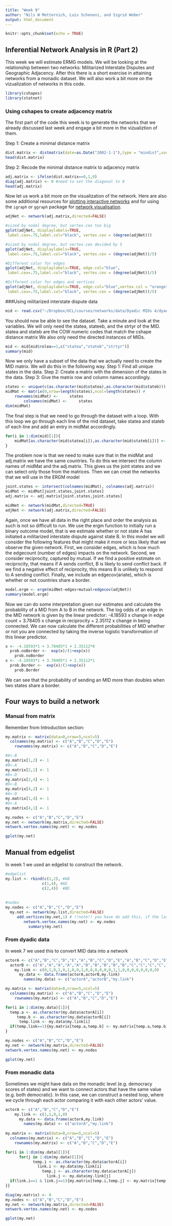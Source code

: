 ```yaml
---
title: "Week 9"
author: "Nils W Metternich, Luis Schenoni, and Sigrid Weber"
output: html_document
---
```


```r
knitr::opts_chunk$set(echo = TRUE)
```


## Inferential Network Analysis in R (Part 2)

This week we will estimate ERMG models. We will be looking at the relationship between two networks: Militarized Interstate Disputes and Geographic Adjacency. After this there is a short exercise in attaining networks from a monadic dataset. We will also work a bit more on the vizualization of networks in this code.



```r
library(cshapes)
library(statnet)
```
### Using cshapes to create adjacency matrix

The first part of the code this week is to generate the networks that we already discussed last week and engage a bit more in the vizualiztion of them.

Step 1: Create a minimal distance matrix
```r
dist.matrix <- distmatrix(date=as.Date("2002-1-1"),type = "mindist",useGW = FALSE)
head(dist.matrix)
```

Step 2: Recode the minimal distance matrix to adjacency matrix
```r
adj.matrix <- ifelse(dist.matrix==0,1,0)
diag(adj.matrix) <- 0 #need to set the diagonal to 0
head(adj.matrix)
```

Now let us work a bit more on the visualization of the network. Here are also some additional resources for [plotting interactive networks](https://jtr13.github.io/cc21fall2/network-visualization-in-r.html#social-network-analysis) and for using the ``igraph`` or ``ggraph`` package for [network visualisation](https://kateto.net/network-visualization).

```r
adjNet <- network(adj.matrix,directed=FALSE)

#sized by nodal degree, but vertex.cex too big
gplot(adjNet, displaylabels=TRUE,
 label.cex=.75,label.col="black", vertex.cex = (degree(adjNet)))

#sized by nodal degree, but vertex.cex devided by 5
gplot(adjNet, displaylabels=TRUE,
 label.cex=.75,label.col="black", vertex.cex = (degree(adjNet))/5)

#Different color for edges
gplot(adjNet, displaylabels=TRUE, edge.col="blue",
 label.cex=.75,label.col="black", vertex.cex = (degree(adjNet))/5)

#Different color for edges and vertices
gplot(adjNet, displaylabels=TRUE, edge.col="blue",vertex.col = "orange",
 label.cex=.75,label.col="black", vertex.cex = (degree(adjNet))/5)


```

###Using militarized interstate dispute data

```r
mid <- read.csv("~/Dropbox/UCL/courses/networks/data/Dyadic MIDs 4/dyadic_mid_4.02.csv") #First we load the data. You will need to change the path to do this.
```

You should now be able to see the dataset. Take a minute and look at the variables. We will only need the statea, stateeb, and the strtyr of the MID. statea and stateb are the COW numeric codes that match the cshape distance matrix We also only need the directed instances of MIDs.

```r
mid <- mid[mid$rolea==1,c("statea","stateb","strtyr")]
summary(mid)
```

Now we only have a subset of the data that we actually need to create the MID matrix. We will do this in the following way. Step 1: Find all unique states in the data. Step 2: Create a matrix with the dimension of the states in the data. Step 3: Give the matrix row and column names accordingly. 

```r
states <- unique(c(as.character(mid$statea),as.character(mid$stateb)))
midMat <- matrix(0,nrow=length(states),ncol=length(states)) # 
	rownames(midMat) <- 	states
		colnames(midMat) <- 	states
dim(midMat)
```		

The final step is that we need to go through the dataset with a loop. With this loop we go through each line of the mid dataset, take statea and stateb of each line and add an entry in midMat accordingly.
```r
for(i in 1:dim(mid)[1]){
	midMat[as.character(mid$statea[i]),as.character(mid$stateb[i])] <- midMat[as.character(mid$statea[i]),as.character(mid$stateb[i])]+1
}

```

The problem now is that we need to make sure that in the midMat and adj.matrix we have the same countries. To do this we intersect the column names of midMat and the adj.matrix. This gives us the joint states and we can select only those from the matrices. Then we can creat the networks that we will use in the ERGM model

```r
joint.states <- intersect(colnames(midMat), colnames(adj.matrix))
midMat <- midMat[joint.states,joint.states]
adj.matrix <- adj.matrix[joint.states,joint.states]

midNet <- network(midMat,directed=TRUE)
adjNet <- network(adj.matrix,directed=FALSE)
```


Again, once we have all data in the right place and order the analysis as such is not so difficult to run. We use the ergm function to initially run a binary outcome model, that is we estimate whether or not state A has initiated a militarized interstate dispute against state B. In this model we will consider the following features that might make it more or less likely that we observe the given network. First, we consider edges, which is how much the edgecount (number of edges) impacts on the network. Second, we consider reciprocity, captured by mutual. If we find a positive estimate on reciprocity, that means if A sends conflict, B is likely to send conflict back. If we find a negative effect of reciprocity, this means B is unlikely to respond to A sending conflict. Finally, we include an edgecov(ariate), which is whether or not countries share a border. 

```r
model.ergm <- ergm(midNet~edges+mutual+edgecov(adjNet))
summary(model.ergm)
```

Now we can do some interpretation given our estimates and calculate the probability of a MID from A to B in the network. The log odds of an edge in the MID network is given by the linear predictor: -4.18593 x change in edge count +  3.78405 x change in reciprocity  + 2.35112 x change in being connected. We can now calculate the different probabilities of MID whether or not you are connected by taking the inverse logistic transformation of this linear predictor.

```r
x <- -4.18593*1 + 3.78405*1 + 2.35112*0
  prob.noBorder <-  exp(x)/(1+exp(x))
    prob.noBorder
x <- -4.18593*1 + 3.78405*1 + 2.35112*1
  prob.Border <-  exp(x)/(1+exp(x))
    prob.Border
```
We can see that the probability of sending an MID more than doubles when two states share a border.

## Four ways to build a network

### Manual from matrix
Remember from Introduction section:
```r
my.matrix <- matrix(data=0,nrow=5,ncol=5)
  colnames(my.matrix) <- c("A","B","C","D","E")
    rownames(my.matrix) <- c("A","B","C","D","E")

#A<-B
my.matrix[1,2] <- 1
#B<-A
my.matrix[2,1] <- 1
#B<-D
my.matrix[2,4] <- 1
#D<-B
my.matrix[4,2] <- 1
#A<-D
my.matrix[1,4] <- 1
#D<-A
my.matrix[4,1] <- 1

my.nodes <- c("A","B","C","D","E")
my.net <- network(my.matrix,directed=FALSE)
network.vertex.names(my.net) <- my.nodes

gplot(my.net)

```

## Manual from edgelist
In week 1 we used an edgelist to construct the network.

```r
#edgelist
my.list <- rbind(c(1,2), #AB
                c(1,4), #AD
                c(2,4))  #BD
              
 
#nodes
my.nodes <- c("A","B","C","D","E")
  my.net <- network(my.list,directed=FALSE)
     add.vertices(my.net,1) # !!note!! you have do add this, if the last node is an isolate
        network.vertex.names(my.net) <- my.nodes
          summary(my.net)

```

### From dyadic data
In week 7 we used this to convert MID data into a network

```r
actorA <- c("A","B","C","D","E","A","B","C","D","E","A","B","C","D","E","A","B","C","D","E","A","B","C","D","E") 
  actorB <- c("A","A","A","A","A","B","B","B","B","B","C","C","C","C","C","D","D","D","D","D","E","E","E","E","E") 
    my.link <- c(0,1,0,1,0,1,0,0,1,0,0,0,0,0,0,1,1,0,0,0,0,0,0,0,0)      
      my.data <- data.frame(actorA,actorB,my.link)
        names(my.data) <- c("actorA","actorB","my.link")

my.matrix <- matrix(data=0,nrow=5,ncol=5)
  colnames(my.matrix) <- c("A","B","C","D","E")
    rownames(my.matrix) <- c("A","B","C","D","E")

for(i in 1:dim(my.data)[1]){
  temp.a <- as.character(my.data$actorA[i])
     temp.b <- as.character(my.data$actorB[i])
      temp.link <- my.data$my.link[i]
  if(temp.link==1){my.matrix[temp.a,temp.b] <- my.matrix[temp.a,temp.b]+1 }
}

my.nodes <- c("A","B","C","D","E")
my.net <- network(my.matrix,directed=FALSE)
network.vertex.names(my.net) <- my.nodes

gplot(my.net)

```

### From monadic data
Sometimes we might have data on the monadic level (e.g. democracy scores of states) and we want to connect actors that have the same value (e.g. both democratic). In this case, we can construct a nested loop, where we cycle through each actor comparing it with each other actors' value.
```r
actorA <- c("A","B","C","D","E") 
    my.link <- c(1,1,0,1,0)      
      my.data <- data.frame(actorA,my.link)
        names(my.data) <- c("actorA","my.link")
        
my.matrix <- matrix(data=0,nrow=5,ncol=5)
  colnames(my.matrix) <- c("A","B","C","D","E")
    rownames(my.matrix) <- c("A","B","C","D","E")

for(i in 1:dim(my.data)[1]){
      for(j in 1:dim(my.data)[1]){
            temp.i <- as.character(my.data$actorA[i])
              link.i <- my.data$my.link[i]
                temp.j <- as.character(my.data$actorA[j])
                  link.j <- my.data$my.link[j]
  if(link.i==1 & link.j==1){my.matrix[temp.i,temp.j] <- my.matrix[temp.i,temp.j]+1}
}}

diag(my.matrix) <- 0
my.nodes <- c("A","B","C","D","E")
my.net <- network(my.matrix,directed=FALSE)
network.vertex.names(my.net) <- my.nodes

gplot(my.net)
```
